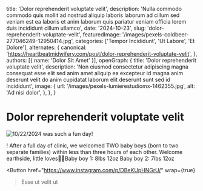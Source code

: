   title: 'Dolor reprehenderit voluptate velit',
  description: 'Nulla commodo commodo quis mollit ad nostrud aliquip laboris laborum ad cillum sed veniam est ea laboris et anim laborum quis pariatur veniam officia lorem duis incididunt cillum ullamco',
  date: '2024-10-23',
  slug: 'dolor-reprehenderit-voluptate-velit',
  featuredImage: '/images/pexels-coldbeer-277046249-12950414.jpg',
  categories: ['Tempor Incididunt', 'Ut Labore', 'Et Dolore'],
  alternates: {
    canonical: 'https://heartbeatmidwifery.com/post/dolor-reprehenderit-voluptate-velit',
  },
  authors: [{ name: 'Dolor Sit Amet' }],
  openGraph: {
    title: 'Dolor reprehenderit voluptate velit',
    description: 'Non eiusmod consectetur adipiscing magna consequat esse elit sed anim amet aliquip ea excepteur id magna anim deserunt velit do anim cupidatat laborum elit deserunt sunt sed id incididunt',
    image: {
      url: '/images/pexels-lumierestudiomx-1462355.jpg',
      alt: 'Ad nisi dolor',
    },
  },
}


# Dolor reprehenderit voluptate velit

<Image
  src="/images/pexels-alohaphotostudio-6404058.jpg"
  size="large"
  wrap={true}
  alt="10/22/2024 was such a fun day!"
/>

! After a full day of clinic, we welcomed TWO baby boys (born to two separate families) within less than three hours of each other. Welcome earthside, little loves💙🩵Baby boy 1: 8lbs 12oz Baby boy 2: 7lbs 12oz

<Button
  href="https://www.instagram.com/p/DBeKUpHNGrU/"
  wrap={true}
>Esse ut velit ut</Button>

